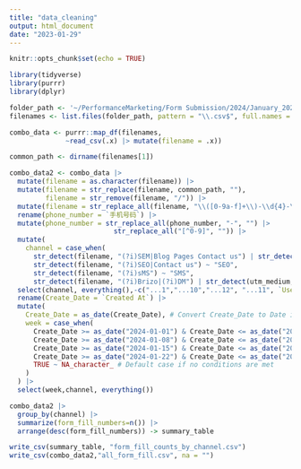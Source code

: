 ```yaml
---
title: "data_cleaning"
output: html_document
date: "2023-01-29"
---
```


```r
knitr::opts_chunk$set(echo = TRUE)
```

```r
library(tidyverse)
library(purrr)
library(dplyr)

```

```r
folder_path <- '~/PerformanceMarketing/Form Submission/2024/January_2024/January_all' 
filenames <- list.files(folder_path, pattern = "\\.csv$", full.names = TRUE)

combo_data <- purrr::map_df(filenames, 
              ~read_csv(.x) |> mutate(filename = .x))
```


```r


common_path <- dirname(filenames[1])

combo_data2 <- combo_data |>
  mutate(filename = as.character(filename)) |>
  mutate(filename = str_replace(filename, common_path, ""),
         filename = str_remove(filename, "/")) |> 
  mutate(filename = str_replace_all(filename, "\\([0-9a-f]+\\)-\\d{4}-\\d{2}-\\d{2}\\.csv", "")) |>
  rename(phone_number = `手机号码`) |>
  mutate(phone_number = str_replace_all(phone_number, "-", "") |> 
                          str_replace_all("[^0-9]", "")) |> 
  mutate(
    channel = case_when(
      str_detect(filename, "(?i)SEM|Blog Pages Contact us") | str_detect(utm_source,"(?i)google") ~ "SEM",
      str_detect(filename, "(?i)SEO|Contact us") ~ "SEO",
      str_detect(filename, "(?i)sMS") ~ "SMS",
      str_detect(filename, "(?i)Brizo|(?i)DM") | str_detect(utm_medium,"(?i)DirectMail")~ "DM")) |> 
  select(channel, everything(),-c("...1","...10","...12", "...11", `User Agent`,`User ID`, `Terms and Conditions`,`餐馆名字`,`名字`)) |> 
  rename(Create_Date = `Created At`) |> 
  mutate(
    Create_Date = as_date(Create_Date), # Convert Create_Date to Date if not already in Date format
    week = case_when(
      Create_Date >= as_date("2024-01-01") & Create_Date <= as_date("2024-01-07") ~ "1/1-1/7",
      Create_Date >= as_date("2024-01-08") & Create_Date <= as_date("2024-01-14") ~ "1/8-1/14",
      Create_Date >= as_date("2024-01-15") & Create_Date <= as_date("2024-01-21") ~ "1/15-1/21",
      Create_Date >= as_date("2024-01-22") & Create_Date <= as_date("2024-01-31") ~ "1/22-1/31",
      TRUE ~ NA_character_ # Default case if no conditions are met
    )
  ) |> 
  select(week,channel, everything())
```


```r
combo_data2 |> 
  group_by(channel) |> 
  summarize(form_fill_numbers=n()) |> 
  arrange(desc(form_fill_numbers)) -> summary_table

write_csv(summary_table, "form_fill_counts_by_channel.csv")
write_csv(combo_data2,"all_form_fill.csv", na = "")
```